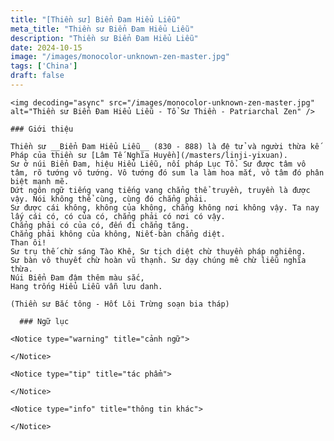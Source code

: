 ```yaml
---
title: "[Thiền sư] Biển Đam Hiểu Liễu"
meta_title: "Thiền sư Biển Đam Hiểu Liễu"
description: "Thiền sư Biển Đam Hiểu Liễu"
date: 2024-10-15
image: "/images/monocolor-unknown-zen-master.jpg"
tags: ['China']
draft: false
---
```


<div className="grid xl:grid-cols-8 lg:grid-cols-8 md:grid-cols-2 sm:grid-cols-2 xs:grid-cols-1 gap-8 bg-body dark:bg-darkmode-body">

  <div className="lg:col-span-3 md:col-span-1">

    <img decoding="async" src="/images/monocolor-unknown-zen-master.jpg" alt="Thiền sư Biển Đam Hiểu Liễu - Tổ Sư Thiền - Patriarchal Zen" />

    ### Giới thiệu

    Thiền sư __Biển Đam Hiểu Liễu__ (830 - 888) là đệ tử và người thừa kế Pháp của thiền sư [Lâm Tế Nghĩa Huyền](/masters/linji-yixuan).
    Sư ở núi Biển Đam, hiệu Hiểu Liễu, nối pháp Lục Tổ. Sư được tâm vô tâm, rõ tướng vô tướng. Vô tướng đó sum la làm hoa mắt, vô tâm đó phân biệt mạnh mẽ.
    Dứt ngôn ngữ tiếng vang tiếng vang chẳng thể truyền, truyền là được vậy. Nói không thể cùng, cùng đó chẳng phải.
    Sư được cái không, không của không, chẳng không nơi không vậy. Ta nay lấy cái có, có của có, chẳng phải có nơi có vậy.
    Chẳng phải có của có, đến đi chẳng tăng.
    Chẳng phải không của không, Niết-bàn chẳng diệt.
    Than ôi!
    Sư trụ thế chừ sáng Tào Khê, Sư tịch diệt chừ thuyền pháp nghiêng.
    Sư bàn vô thuyết chừ hoàn vũ thạnh. Sư dạy chúng mê chừ liễu nghĩa thừa.
    Núi Biển Đam đậm thêm màu sắc,
    Hang trống Hiểu Liễu vẫn lưu danh.

    (Thiền sư Bắc tông - Hốt Lôi Trừng soạn bia tháp)
  </div>

  <div className="lg:col-span-5 md:col-span-1">

      ### Ngữ lục

    <Notice type="warning" title="cảnh ngữ">

    </Notice>

    <Notice type="tip" title="tác phẩm">

    </Notice>

    <Notice type="info" title="thông tin khác">

    </Notice>

  </div>

</div>
